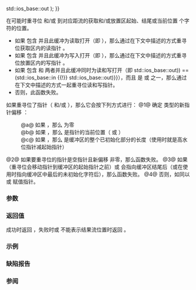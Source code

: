 {{cpp/io/basic_stringbuf/title|seekoff}}
{{cpp/io/basic_stringbuf/navbar}}
{{ddcl|1=
protected:
virtual pos_type seekoff( off_type off,
                          std::ios_base::seekdir dir,
                          std::ios_base::openmode which = std::ios_base::in {{!}} std::ios_base::out );
}}

在可能时重寻位 {{lc|std::basic_streambuf::gptr}} 和/或 {{lc|std::basic_streambuf::pptr}} 到对应距流的获取和/或放置区起始、结尾或当前位置 {{c|off}} 个字符的位置。

* 如果 {{c|which}} 包含 {{lc|std::ios_base::in}} 并且此缓冲为读取打开（即 {{c|1=(which &amp; std::ios_base::in) == std::ios_base::in}}），那么通过在下文中描述的方式重寻位获取区内的读指针 {{lc|std::basic_streambuf::gptr}}。
* 如果 {{c|which}} 包含 {{lc|std::ios_base::out}} 并且此缓冲为写入打开（即 {{c|1=(which &amp; std::ios_base::out) == std::ios_base::out}}），那么通过在下文中描述的方式重寻位放置区内的写指针 {{lc|std::basic_streambuf::pptr}}。
* 如果 {{c|which}} 包含 {{lc|std::ios_base::in}} 和 {{lc|std::ios_base::out}} 两者并且此缓冲同时为读和写打开（即 {{c|1=(which &amp; (std::ios_base::in {{!}} std::ios_base::out)) ==(std::ios_base::in {{!}} std::ios_base::out)}}），而且 {{c|dir}} 是 {{lc|std::ios_base::beg}} 或 {{lc|std::ios_base::end}} 之一，那么通过在下文中描述的方式一起重寻位读和写指针。
* 否则，此函数失败。

如果重寻位了指针（{{ltt|cpp/io/basic_streambuf|gptr}} 和/或 {{ltt|cpp/io/basic_streambuf|pptr}}），那么它会按下列方式进行：
@1@ 确定 {{tt|off_type}} 类型的新指针偏移 {{c|newoff}}：
:@a@ 如果 {{c|1=dir == std::ios_base::beg}}，那么 {{c|newoff}} 为零
:@b@ 如果 {{c|1=dir == std::ios_base::cur}}，那么 {{c|newoff}} 是指针的当前位置（{{c|gptr() - eback()}} 或 {{c|pptr() - pbase()}}）
:@c@ 如果 {{c|1=dir == std::ios_base::end}}，那么 {{c|newoff}} 是缓冲区的整个已初始化部分的长度（使用{{rlp|str|过分配}}时就是高水位指针减起始指针）
@2@ 如果要重寻位的指针是空指针且新偏移 {{c|newoff}} 非零，那么函数失败。
@3@ 如果 {{c|newoff + off &lt; 0}}（重寻位会移动指针到缓冲区的起始指针之前）或 {{c|newoff + off}} 会指向缓冲区结尾后（或在使用{{rlp|str|过分配}}时指向缓冲区中最后的未初始化字符后），那么函数失败。
@4@ 否则，如同以 {{c|1=gptr() = eback() + newoff + off}} 或 {{c|1=pptr() = pbase() + newoff + off}} 赋值指针。

===参数===
{{par begin}}
{{par|off|要设置下一位置指针到的相对位置}}
{{par|dir|定义应用偏移到的基位置。它可以是下列常量之一：
{{cpp/io/ios_base/seekdir consts}}}}
{{par|which|定义会影响到的输入和/或输出序列。它可以是下列常量之一或它们的组合：
{{cpp/io/ios_base/openmode streambuf consts}}}}
{{par end}}

===返回值===
成功时返回 {{c|pos_type(newoff)}}，失败时或 {{tt|pos_type}} 不能表示结果流位置时返回 {{c|pos_type(off_type(-1))}}。

===示例===
{{example
|
|code=
#include &lt;iostream&gt;
#include &lt;sstream&gt;

int main()
{
    std::stringstream ss("123"); // 入/出
    std::cout &lt;&lt; "写入位置 = " &lt;&lt; ss.tellp()
              &lt;&lt; " 读取位置 = " &lt;&lt; ss.tellg() &lt;&lt; '\n';
    
    // 两个指针绝对寻位
    ss.rdbuf()-&gt;pubseekoff(1, std::ios_base::beg); // 都前移 1
    std::cout &lt;&lt; "写入位置 = " &lt;&lt; ss.tellp()
              &lt;&lt; " 读取位置 = " &lt;&lt; ss.tellg() &lt;&lt; '\n';
    
    // 试图从当前位置前移两个指针 1
    if (-1 == ss.rdbuf()-&gt;pubseekoff(1, std::ios_base::cur))
        std::cout &lt;&lt; "从当前位置前移两个指针失败\n";
    std::cout &lt;&lt; "写入位置 = " &lt;&lt; ss.tellp()
              &lt;&lt; " 读取位置 = " &lt;&lt; ss.tellg() &lt;&lt; '\n';
    
    // 前移写指针 1 ，但不前移读指针
    // 也可以调用 ss.seekp(1, std::ios_base::cur);
    ss.rdbuf()-&gt;pubseekoff(1, std::ios_base::cur, std::ios_base::out);
    std::cout &lt;&lt; "写入位置 = " &lt;&lt; ss.tellp()
              &lt;&lt; " 读取位置 = " &lt;&lt; ss.tellg() &lt;&lt; '\n';
    
    ss &lt;&lt; 'a'; // 在写入位置写入
    std::cout &lt;&lt; "在写入位置写入 'a'，现在缓冲区是 " &lt;&lt; ss.str() &lt;&lt; '\n';
    
    char ch;
    ss &gt;&gt; ch;
    std::cout &lt;&lt; "在读取位置读取到了 '" &lt;&lt; ch &lt;&lt; "'\n";
}
|output=
写入位置 = 0 读取位置 = 0
写入位置 = 1 读取位置 = 1
从当前位置前移两个指针失败
写入位置 = 1 读取位置 = 1
写入位置 = 2 读取位置 = 1
在写入位置写入 'a'，现在缓冲区是 12a
在读取位置读取到了 '2'
}}

===缺陷报告===
{{dr list begin}}
{{dr list item|wg=lwg|dr=55|std=C++98|before={{tt|seekoff}} 在失败时返回了未定义的无效流位置|after=失败时返回 {{c|pos_type(off_type(-1))}}}}
{{dr list item|wg=lwg|dr=375|std=C++98|before={{lc|std::ios_base}} 的静态常量成员被误指定为 {{lc|std::basic_ios}} 的成员|after=已修正}}
{{dr list item|wg=lwg|dr=432|std=C++98|before={{tt|seekoff}} 在 {{c|newoff + off}} 会指向缓冲区中&lt;br&gt;最后的未初始化字符后的情况下也可能会成功|after=此时 {{tt|seekoff}} 会失败}}
{{dr list item|wg=lwg|dr=453|std=C++98|before=在新指针偏移为零的情况下重寻位空的 {{c|gptr()}} 或 {{c|pptr()}} 始终会失败|after=此时重寻位可以成功}}
{{dr list item|wg=lwg|dr=563|std=C++98|before=在解决 {{lwg|432}} 后程序无法精确控制&lt;br&gt;结束指针，因此它不能再用于计算 {{c|newoff}}|after=改用高水位指针}}
{{dr list end}}

===参阅===
{{dsc begin}}
{{dsc inc|cpp/io/basic_streambuf/dsc pubseekoff}}
{{dsc inc|cpp/io/basic_stringbuf/dsc seekpos}}
{{dsc inc|cpp/io/basic_filebuf/dsc seekoff}}
{{dsc inc|cpp/io/strstreambuf/dsc seekoff}}
{{dsc end}}

{{langlinks|de|en|es|fr|it|ja|pt|ru}}